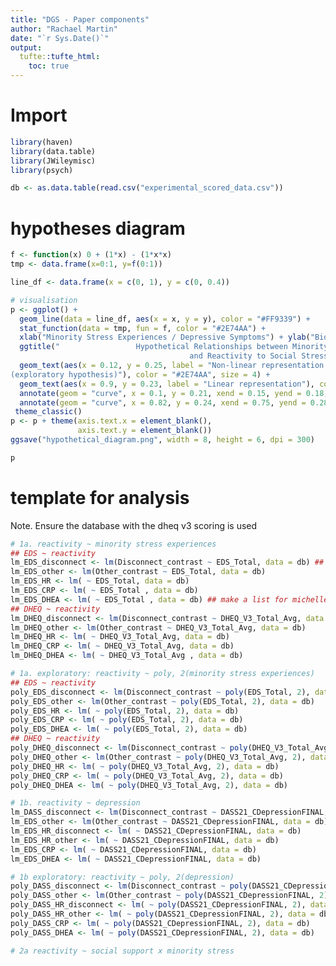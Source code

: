 ---
title: "DGS - Paper components"
author: "Rachael Martin"
date: "`r Sys.Date()`"
output:
  tufte::tufte_html: 
    toc: true
---


# Import

```{r}
library(haven)
library(data.table)
library(JWileymisc)
library(psych)

db <- as.data.table(read.csv("experimental_scored_data.csv"))
```

# hypotheses diagram
```{r}
f <- function(x) 0 + (1*x) - (1*x*x)
tmp <- data.frame(x=0:1, y=f(0:1))

line_df <- data.frame(x = c(0, 1), y = c(0, 0.4))

# visualisation
p <- ggplot() + 
  geom_line(data = line_df, aes(x = x, y = y), color = "#FF9339") +
  stat_function(data = tmp, fun = f, color = "#2E74AA") + 
  xlab("Minority Stress Experiences / Depressive Symptoms") + ylab("Biological and Subjective Stress Reactivity") +
  ggtitle("                 Hypothetical Relationships between Minority Stress Experiences 
                                        and Reactivity to Social Stressor") +
  geom_text(aes(x = 0.12, y = 0.25, label = "Non-linear representation 
(exploratory hypothesis)"), color = "#2E74AA", size = 4) +
  geom_text(aes(x = 0.9, y = 0.23, label = "Linear representation"), color = "#FF9339", size = 4) +
  annotate(geom = "curve", x = 0.1, y = 0.21, xend = 0.15, yend = 0.18, curvature = .2, arrow = arrow(length = unit(2, "mm")), color = "#2E74AA") +
  annotate(geom = "curve", x = 0.82, y = 0.24, xend = 0.75, yend = 0.28, curvature = .2, arrow = arrow(length = unit(2, "mm")), color = "#FF9339")+
 theme_classic()
p <- p + theme(axis.text.x = element_blank(),
               axis.text.y = element_blank())
ggsave("hypothetical_diagram.png", width = 8, height = 6, dpi = 300)

p
```
# template for analysis

Note. Ensure the database with the dheq v3 scoring is used
```{r}
# 1a. reactivity ~ minority stress experiences
## EDS ~ reactivity
lm_EDS_disconnect <- lm(Disconnect_contrast ~ EDS_Total, data = db) ## flip these to make EDS x and stress Y
lm_EDS_other <- lm(Other_contrast ~ EDS_Total, data = db)
lm_EDS_HR <- lm( ~ EDS_Total, data = db)
lm_EDS_CRP <- lm( ~ EDS_Total , data = db)
lm_EDS_DHEA <- lm( ~ EDS_Total , data = db) ## make a list for michelle what we need still
## DHEQ ~ reactivity
lm_DHEQ_disconnect <- lm(Disconnect_contrast ~ DHEQ_V3_Total_Avg, data = db)
lm_DHEQ_other <- lm(Other_contrast ~ DHEQ_V3_Total_Avg, data = db)
lm_DHEQ_HR <- lm( ~ DHEQ_V3_Total_Avg, data = db)
lm_DHEQ_CRP <- lm( ~ DHEQ_V3_Total_Avg, data = db)
lm_DHEQ_DHEA <- lm( ~ DHEQ_V3_Total_Avg , data = db)

# 1a. exploratory: reactivity ~ poly, 2(minority stress experiences)
## EDS ~ reactivity
poly_EDS_disconnect <- lm(Disconnect_contrast ~ poly(EDS_Total, 2), data = db)
poly_EDS_other <- lm(Other_contrast ~ poly(EDS_Total, 2), data = db)
poly_EDS_HR <- lm( ~ poly(EDS_Total, 2), data = db)
poly_EDS_CRP <- lm( ~ poly(EDS_Total, 2), data = db)
poly_EDS_DHEA <- lm( ~ poly(EDS_Total, 2), data = db)
## DHEQ ~ reactivity
poly_DHEQ_disconnect <- lm(Disconnect_contrast ~ poly(DHEQ_V3_Total_Avg, 2), data = db)
poly_DHEQ_other <- lm(Other_contrast ~ poly(DHEQ_V3_Total_Avg, 2), data = db)
poly_DHEQ_HR <- lm( ~ poly(DHEQ_V3_Total_Avg, 2), data = db)
poly_DHEQ_CRP <- lm( ~ poly(DHEQ_V3_Total_Avg, 2), data = db)
poly_DHEQ_DHEA <- lm( ~ poly(DHEQ_V3_Total_Avg, 2), data = db)

# 1b. reactivity ~ depression
lm_DASS_disconnect <- lm(Disconnect_contrast ~ DASS21_CDepressionFINAL, data = db)
lm_EDS_other <- lm(Other_contrast ~ DASS21_CDepressionFINAL, data = db)
lm_EDS_HR_disconnect <- lm( ~ DASS21_CDepressionFINAL, data = db)
lm_EDS_HR_other <- lm( ~ DASS21_CDepressionFINAL, data = db)
lm_EDS_CRP <- lm( ~ DASS21_CDepressionFINAL, data = db)
lm_EDS_DHEA <- lm( ~ DASS21_CDepressionFINAL, data = db) 

# 1b exploratory: reactivity ~ poly, 2(depression)
poly_DASS_disconnect <- lm(Disconnect_contrast ~ poly(DASS21_CDepressionFINAL, 2), data = db)
poly_DASS_other <- lm(Other_contrast ~ poly(DASS21_CDepressionFINAL, 2), data = db)
poly_DASS_HR_disconnect <- lm( ~ poly(DASS21_CDepressionFINAL, 2), data = db)
poly_DASS_HR_other <- lm( ~ poly(DASS21_CDepressionFINAL, 2), data = db)
poly_DASS_CRP <- lm( ~ poly(DASS21_CDepressionFINAL, 2), data = db)
poly_DASS_DHEA <- lm( ~ poly(DASS21_CDepressionFINAL, 2), data = db)

# 2a reactivity ~ social support x minority stress

```


